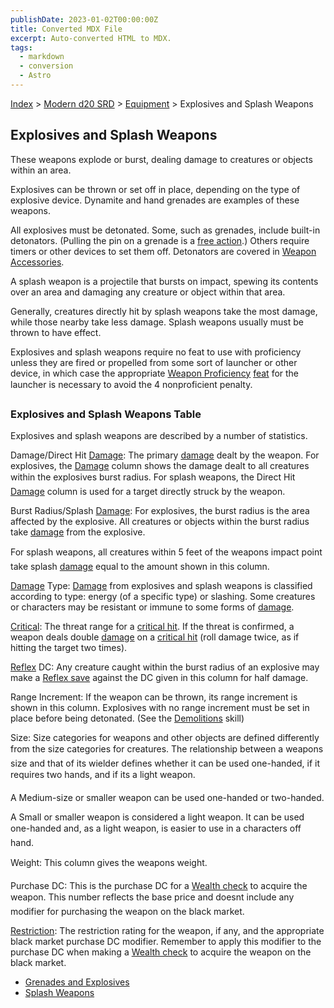 ```yaml
---
publishDate: 2023-01-02T00:00:00Z
title: Converted MDX File
excerpt: Auto-converted HTML to MDX.
tags:
  - markdown
  - conversion
  - Astro
---
```






[Index](-index) > [Modern d20 SRD](modern-d20-srd-index) > [Equipment](modern-d20-srd-equipment-index) > Explosives and Splash Weapons




## Explosives and Splash Weapons


These weapons explode or burst, dealing damage to creatures or objects within an area.


Explosives can be thrown or set off in place, depending on the type of explosive device. Dynamite and hand grenades are examples of these weapons.



All explosives must be detonated. Some, such as grenades, include built-in detonators. (Pulling the pin on a grenade is a [free
action](modern-d20-srd-combat-action-types).) Others require timers or other devices to set them off. Detonators are covered in [Weapon
Accessories](modern-d20-srd-equipment-weapon-accessories).



A splash weapon is a projectile that bursts on impact, spewing its contents over an area and damaging any creature or object within that area. 


Generally, creatures directly hit by splash weapons take the most damage, while those nearby take less damage. Splash weapons usually must be thrown to have effect.



Explosives and splash weapons require no feat to use with proficiency unless they are fired or propelled from some sort of launcher or other device, in which case the appropriate [Weapon Proficiency](modern-d20-srd-feats-exotic-firearms-proficiency) [feat](modern-d20-srd-feats-index) for the launcher is necessary to avoid the 4 nonproficient penalty.


### Explosives and Splash Weapons Table


Explosives and splash weapons are described by a number of statistics.



Damage/Direct Hit [Damage](modern-d20-srd-combat-damage): The primary [damage](modern-d20-srd-combat-damage) dealt by the weapon. For explosives, the [Damage](modern-d20-srd-combat-damage) column shows the damage dealt to all creatures within the explosives burst radius. For splash weapons, the Direct Hit [Damage](modern-d20-srd-combat-damage) column is used for a target directly struck by the weapon.



Burst Radius/Splash [Damage](modern-d20-srd-combat-damage): For explosives, the burst radius is the area affected by the explosive. All creatures or objects within the burst radius take [damage](modern-d20-srd-combat-damage) from the explosive.



For splash weapons, all creatures within 5 feet of the weapons impact point take splash [damage](modern-d20-srd-combat-damage) equal to the amount shown in this column.



[Damage](modern-d20-srd-combat-damage) Type: [Damage](modern-d20-srd-combat-damage) from explosives and splash weapons is classified according to type: energy (of a specific type) or slashing. Some creatures or characters may be resistant or immune to some forms of [damage](modern-d20-srd-combat-damage).



[Critical](modern-d20-srd-combat-critical-hits): The threat range for a [critical
hit](modern-d20-srd-combat-critical-hits). If the threat is confirmed, a weapon deals double [damage](modern-d20-srd-combat-damage) on a [critical
hit](modern-d20-srd-combat-critical-hits) (roll damage twice, as if hitting the target two times).



[Reflex](modern-d20-srd-basics-saving-throws) DC: Any creature caught within the burst radius of an explosive may make a [Reflex
save](modern-d20-srd-basics-saving-throws) against the DC given in this column for half damage.



Range Increment: If the weapon can be thrown, its range increment is shown in this column. Explosives with no range increment must be set in place before being detonated. (See the [Demolitions](modern-d20-srd-skills-demolitions) skill)



Size: Size categories for weapons and other objects are defined differently from the size categories for creatures. The relationship between a weapons size and that of its wielder defines whether it can be used one-handed, if it requires two hands, and if its a light weapon.



A Medium-size or smaller weapon can be used one-handed or two-handed.



A Small or smaller weapon is considered a light weapon. It can be used one-handed and, as a light weapon, is easier to use in a characters off hand.



Weight: This column gives the weapons weight.



Purchase DC: This is the purchase DC for a [Wealth
check](modern-d20-srd-wealth-wealth-check) to acquire the weapon. This number reflects the base price and doesnt include any modifier for purchasing the weapon on the black market.



[Restriction](modern-d20-srd-equipment-restricted-objects): The restriction rating for the weapon, if any, and the appropriate black market purchase DC modifier. Remember to apply this modifier to the purchase DC when making a [Wealth
check](modern-d20-srd-wealth-wealth-check) to acquire the weapon on the black market.


- [Grenades and Explosives](modern-d20-srd-equipment-weapons-explosives)
- [Splash Weapons](modern-d20-srd-equipment-weapons-splash)



